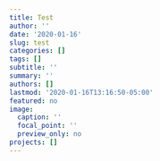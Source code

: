 ```yaml
---
title: Test
author: ''
date: '2020-01-16'
slug: test
categories: []
tags: []
subtitle: ''
summary: ''
authors: []
lastmod: '2020-01-16T13:16:50-05:00'
featured: no
image:
  caption: ''
  focal_point: ''
  preview_only: no
projects: []
---
```

